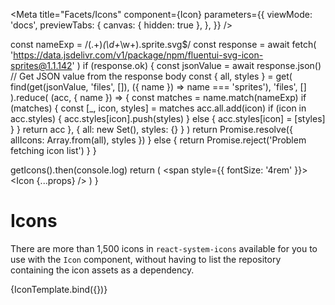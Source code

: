 
<Meta
  title="Facets/Icons"
  component={Icon}
  parameters={{
    viewMode: 'docs',
    previewTabs: {
      canvas: { hidden: true },
    },
  }}
/>

  const nameExp = /(.+)_(\d+_\w+)\.sprite\.svg$/
  const response = await fetch(
    'https://data.jsdelivr.com/v1/package/npm/fluentui-svg-icon-sprites@1.1.142'
  )
  if (response.ok) {
    const jsonValue = await response.json() // Get JSON value from the response body
    const { all, styles } = get(
      find(get(jsonValue, 'files', []), ({ name }) => name === 'sprites'),
      'files',
      []
    ).reduce(
      (acc, { name }) => {
        const matches = name.match(nameExp)
        if (matches) {
          const [_, icon, styles] = matches
          acc.all.add(icon)
          if (icon in acc.styles) {
            acc.styles[icon].push(styles)
          } else {
            acc.styles[icon] = [styles]
          }
        }
        return acc
      },
      { all: new Set(), styles: {} }
    )
    return Promise.resolve({ allIcons: Array.from(all), styles })
  } else {
    return Promise.reject('Problem fetching icon list')
  }
}

  getIcons().then(console.log)
  return (
    <span style={{ fontSize: '4rem' }}>
      <Icon {...props} />
    </span>
  )
}

# Icons

There are more than 1,500 icons in `react-system-icons` available for you to use
with the `Icon` component, without having to list the repository containing the
icon assets as a dependency.

<Canvas>
  <Story
    name="Icons"
    args={{ icon: 'diversity', size: 24, variant: 'outline' }}
  >
    {IconTemplate.bind({})}
  </Story>
</Canvas>
